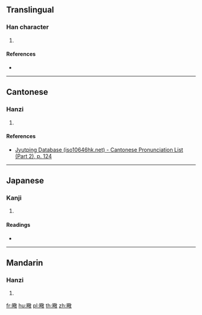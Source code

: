 {{character info/new}}
==Translingual==

===Han character===
{{Han char|rn=72|rad=日|as=13|sn=17|four=|canj=ATRK|ids=⿰日敬}}

# {{defn|Han|sort=日13}}

====References====
* {{Han ref|kx=0500.340|dkj=14202|dj=0871.010|hdz=21537.200|uh=66D4|ud=26324}}

----

==Cantonese==

===Hanzi===
{{yue-hanzi|jyut=[[ging6]]|y=ging6}}

# {{defn|lang=yue|sort=日13}}

====References====
* [http://www.iso10646hk.net/jp/document/download.jsp Jyutping Database (iso10646hk.net) - Cantonese Pronunciation List (Part 2), p. 124]

----

==Japanese==

===Kanji===
{{ja-kanji|grade=|rs=日13}}

# {{defn|lang=ja|sort=日13}}

====Readings====
* {{ja-readings|on=[[けい]] (kei), [[ぎょう]] (gyō)|kun=[[あきらか]] (akiraka), [[かわく]] (kawaku)}}

----

==Mandarin==

===Hanzi===
{{cmn-hanzi|pin=[[jìng]] ([[jing4]])|wg=ching<sup>4</sup>}}

# {{defn|lang=cmn|sort=日13}}

[[fr:曔]]
[[hu:曔]]
[[pl:曔]]
[[th:曔]]
[[zh:曔]]